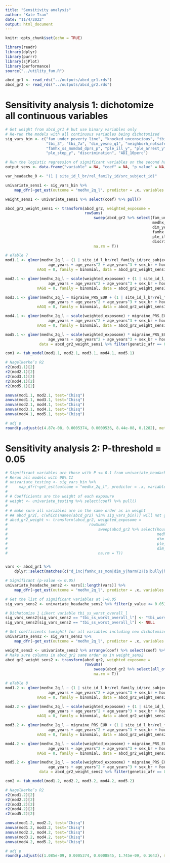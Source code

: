 ```yaml
---
title: "Sensitivity analysis"
author: "Kate Tran"
date: "11/4/2022"
output: html_document
---
```


```r
knitr::opts_chunk$set(echo = TRUE)
```

```r
library(readr)
library(dplyr)
library(purrr)
library(sjPlot)
library(performance)
source("../utility_fun.R")
```

```r
abcd_gr1 <- read_rds("../outputs/abcd_gr1.rds")
abcd_gr2 <- read_rds("../outputs/abcd_gr2.rds")
```

# Sensitivity analysis 1: dichotomize all continuous variables
```r
# Get weight from abcd_gr1 # but use binary variables only
# Re-run the models with all continuous variables being dichotomized
sig_vars_bin <- c("fam_under_poverty_line", "knocked_unconscious", "tbi_worst_overall", "medhx_6i_l", "tbi_1",
                  "tbi_3", "tbi_7a", "dim_yesno_q1", "neighborh_notsafe", "famhx_ss_momdad_alc_p", "famhx_ss_momdad_dg_p",  
                  "famhx_ss_momdad_dprs_p", "ple_ill_y", "ple_arrest_y", "ple_separ_y", "ple_law_y", "ple_jail_y",            
                  "ple_step_y", "discrimination", "ADI_10perc")

# Run the logistic regression of significant variables on the second half of the data
output_sens <- data.frame("variable" = NA, "coef" = NA, "p_value" = NA, "std.error" = NA, "low_ci" = NA, "high_ci" = NA)

var_headache_0 <- "(1 | site_id_l_br/rel_family_id/src_subject_id)"

univariate_sens1 <- sig_vars_bin %>%  
    map_dfr(~get_est(outcome = "medhx_2q_l", predictor = .x, variables = var_headache_0, data = abcd_gr1, estimate = "coef", output = output_sens, conf_int = 0.9))

weight_sens1 <- univariate_sens1 %>% select(coef) %>% pull()

abcd_gr2_weight_sens1 <- transform(abcd_gr2, weighted_exposome = 
                                   rowSums(
                                       sweep(abcd_gr2 %>% select(fam_under_poverty_line, knocked_unconscious, tbi_worst_overall, 
                                                                 medhx_6i_l, tbi_1, tbi_3, tbi_7a,
                                                                 dim_yesno_q1, neighborh_notsafe, famhx_ss_momdad_alc_p, 
                                                                 famhx_ss_momdad_dg_p, famhx_ss_momdad_dprs_p, 
                                                                 ple_ill_y, ple_arrest_y, ple_separ_y, ple_law_y, ple_jail_y, ple_step_y,             
                                                                 discrimination, ADI_10perc), 2, weight_sens1, `*`), 
                                       na.rm = T))
```

```r
# eTable 7
mod1.1 <- glmer(medhx_2q_l ~ (1 | site_id_l_br/rel_family_id/src_subject_id) + 
                   age_years + age_years^2 + age_years^3 + sex_br + household_income, 
              nAGQ = 0, family = binomial, data = abcd_gr2_weight_sens1 %>% filter(genetic_afr == 0)) # EUR ancestry

mod2.1 <- glmer(medhx_2q_l ~ scale(weighted_exposome) + (1 | site_id_l_br/rel_family_id/src_subject_id) + 
                   age_years + age_years^2 + age_years^3 + sex_br + household_income, 
              nAGQ = 0, family = binomial, data = abcd_gr2_weight_sens1 %>% filter(genetic_afr == 0)) # EUR ancestry

mod3.1 <- glmer(medhx_2q_l ~ migraine_PRS_EUR + (1 | site_id_l_br/rel_family_id/src_subject_id) + 
                   age_years + age_years^2 + age_years^3 + sex_br + household_income, 
              nAGQ = 0, family = binomial, data = abcd_gr2_weight_sens1 %>% filter(genetic_afr == 0))

mod4.1 <- glmer(medhx_2q_l ~ scale(weighted_exposome) + migraine_PRS_EUR + (1 | site_id_l_br/rel_family_id/src_subject_id) + 
                   age_years + age_years^2 + age_years^3 + sex_br + household_income, 
              nAGQ = 0, family = binomial, data = abcd_gr2_weight_sens1 %>% filter(genetic_afr == 0))

mod5.1 <- glmer(medhx_2q_l ~ scale(weighted_exposome) * migraine_PRS_EUR + (1 | site_id_l_br/rel_family_id/src_subject_id) + 
                   age_years + age_years^2 + age_years^3 + sex_br + household_income, nAGQ = 0, family = binomial, 
               data = abcd_gr2_weight_sens1 %>% filter(genetic_afr == 0))

com1 <- tab_model(mod1.1, mod2.1, mod3.1, mod4.1, mod5.1)

# Nagelkerke’s R2
r2(mod1.1)[2]
r2(mod2.1)[2]
r2(mod3.1)[2]
r2(mod4.1)[2]
r2(mod5.1)[2]

anova(mod1.1, mod2.1, test="Chisq")
anova(mod1.1, mod3.1, test="Chisq")
anova(mod2.1, mod4.1, test="Chisq")
anova(mod3.1, mod4.1, test="Chisq") 
anova(mod4.1, mod5.1, test="Chisq") 

# adj p
round(p.adjust(c(4.87e-08, 0.0005374, 0.0009536, 8.44e-08, 0.1282), method = "fdr"), 3)
```

# Sensitivity analysis 2: P-threshold = 0.05
```r
# Significant variables are those with P <= 0.1 from univariate_headache_1toall object in the main analysis
# Rerun all models with 90% CI
# univariate_testing <- sig_vars_bin %>%  
#     map_dfr(~get_est(outcome = "medhx_2q_l", predictor = .x, variables = var_headache_0, data = abcd_gr1, estimate = "coef", output = output_testing, conf_int = 0.95))
# 
# # Coefficients are the weight of each exposure
# weight <- univariate_testing %>% select(coef) %>% pull()
# 
# # make sure all variables are in the same order as in weight
# ## abcd_gr2[, c(which(names(abcd_gr2) %in% sig_vars_bin))] will not give correct answers
# abcd_gr2_weight <- transform(abcd_gr2, weighted_exposome = 
#                                    rowSums(
#                                        sweep(abcd_gr2 %>% select(household_income, medhx_ss_6i_times_p_l, medhx_ss_6j_times_p_l, tbi_ss_worst_overall_l, 
#                                                                  medhx_6i_l, tbi_1, tbi_3, tbi_7a,
#                                                                  dim_yesno_q1, neighborh_notsafe, famhx_ss_momdad_alc_p, famhx_ss_momdad_dg_p, famhx_ss_momdad_dprs_p, 
#                                                                  ple_ill_y, ple_arrest_y, ple_separ_y, ple_law_y, ple_jail_y, ple_step_y,             
#                                                                  dim_y_ss_mean, reshist_addr1_adi_perc), 2, weight, `*`), 
#                                        na.rm = T))


vars <- abcd_gr1 %>% 
    dplyr::select(matches(c("d_inc|famhx_ss_mom|dim_y|harm(2?)$|bully|hood(_?)[^_P]|nsc_|adi.*_[irmp]|pmq|fes_y.*_fc$|crpbi|srpf|macv_y.*fs|ple.*[^fu]_(y|fu_y_bad)$|hx.*[26][ij]|tbi.*_l$|tbi_[123457]|cat$"))) %>% names()

# Significant (p-value <= 0.05)
univariate_headache_sens2 <- vars[1:length(vars)] %>%  
    map_dfr(~get_est(outcome = "medhx_2q_l", predictor = .x, variables = var_headache_0, data = abcd_gr1, estimate = "OR", output = output_sens, conf_int = 0.95))

# Get the list of significant variables at )=0.05
sig_vars_sens2 <- univariate_headache_sens2 %>% filter(p_value <= 0.05) %>% select(variable) %>% pull()

# Dichotomize 1 Likert variable tbi_ss_worst_overall_l
sig_vars_sens2[sig_vars_sens2 == "tbi_ss_worst_overall_l"] <- "tbi_worst_overall"
sig_vars_sens2[sig_vars_sens2 == "tbi_ss_worst_overall_l"] <- NULL

# Get coefficients (weight) for all variables including new dichotomized variables
univariate_sens2 <- sig_vars_sens2 %>%  
    map_dfr(~get_est(outcome = "medhx_2q_l", predictor = .x, variables = var_headache_0, data = abcd_gr1, estimate = "coef", output = output_sens, conf_int = 0.95))

weight_sens2 <- univariate_sens2 %>% arrange(coef) %>% select(coef) %>% pull()
# Make sure columns in abcd_gr2 same order as in weight_sens2
abcd_gr2_weight_sens2 <- transform(abcd_gr2, weighted_exposome = 
                                   rowSums(
                                       sweep(abcd_gr2 %>% select(all_of(univariate_sens2 %>% arrange(coef) %>% select(variable) %>% pull())), 2, weight_sens2, `*`), 
                                       na.rm = T))
```

```r
# eTable 8
mod1.2 <- glmer(medhx_2q_l ~ (1 | site_id_l_br/rel_family_id/src_subject_id) + 
                   age_years + age_years^2 + age_years^3 + sex_br + household_income, 
              nAGQ = 0, family = binomial, data = abcd_gr2_weight_sens2 %>% filter(genetic_afr == 0)) # EUR ancestry

mod2.2 <- glmer(medhx_2q_l ~ scale(weighted_exposome) + (1 | site_id_l_br/rel_family_id/src_subject_id) + 
                   age_years + age_years^2 + age_years^3 + sex_br + household_income, 
              nAGQ = 0, family = binomial, data = abcd_gr2_weight_sens2 %>% filter(genetic_afr == 0)) # EUR ancestry

mod3.2 <- glmer(medhx_2q_l ~ migraine_PRS_EUR + (1 | site_id_l_br/rel_family_id/src_subject_id) + 
                   age_years + age_years^2 + age_years^3 + sex_br + household_income, 
              nAGQ = 0, family = binomial, data = abcd_gr2_weight_sens2 %>% filter(genetic_afr == 0))

mod4.2 <- glmer(medhx_2q_l ~ scale(weighted_exposome) + migraine_PRS_EUR + (1 | site_id_l_br/rel_family_id/src_subject_id) + 
                   age_years + age_years^2 + age_years^3 + sex_br + household_income, 
              nAGQ = 0, family = binomial, data = abcd_gr2_weight_sens2 %>% filter(genetic_afr == 0))

mod5.2 <- glmer(medhx_2q_l ~ scale(weighted_exposome) * migraine_PRS_EUR + (1 | site_id_l_br/rel_family_id/src_subject_id) + 
                   age_years + age_years^2 + age_years^3 + sex_br + household_income, nAGQ = 0, family = binomial, 
               data = abcd_gr2_weight_sens2 %>% filter(genetic_afr == 0))

com2 <- tab_model(mod1.2, mod2.2, mod3.2, mod4.2, mod5.2)

# Nagelkerke’s R2
r2(mod1.2)[2]
r2(mod2.2)[2]
r2(mod3.2)[2]
r2(mod4.2)[2]
r2(mod5.2)[2]

anova(mod1.2, mod2.2, test="Chisq")
anova(mod1.2, mod3.2, test="Chisq")
anova(mod2.2, mod4.2, test="Chisq")
anova(mod3.2, mod4.2, test="Chisq") 
anova(mod4.2, mod5.2, test="Chisq") 

# adj p
round(p.adjust(c(1.085e-09, 0.0005374, 0.0008845, 1.745e-09, 0.1643), method = "fdr"), 3) 
```






